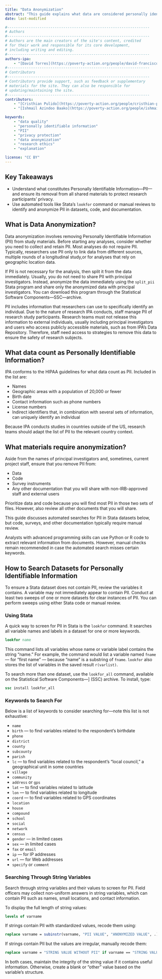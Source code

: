 ```yaml
---
title: "Data Anonymization"
abstract: "This guide explains what data are considered personally identifiable information, what materials require anonymization, and methods for removing PII from datasets to protect research participants' privacy."
date: last-modified

#------------------------------------------------------------------
# Authors
#------------------------------------------------------------------
# Authors are the main creators of the site's content, credited
# for their work and responsible for its core development,
# including writing and editing.
#------------------------------------------------------------------
authors-ipa:
    - "[David Torres](https://poverty-action.org/people/david-francisco-torres-leon)"
#------------------------------------------------------------------
# Contributors
#------------------------------------------------------------------
# Contributors provide support, such as feedback or supplementary
# materials for the site. They can also be responsible for
# updating/maintaining the site.
#------------------------------------------------------------------
contributors:
    - "[Cristhian Pulido](https://poverty-action.org/people/cristhian-pulido)"
    - "[Ishmail Azindoo Baako](https://poverty-action.org/people/ishmail-azindoo-baako)"

keywords:
    - "data quality"
    - "personally identifiable information"
    - "PII"
    - "privacy protection"
    - "data anonymization"
    - "research ethics"
    - "explanation"

license: "CC BY"
---
```



:::{.callout-tip appearance="simple"}

## Key Takeaways

* Understand what constitutes Personally Identifiable Information—PII—and ensure its removal from all shared materials to protect research participants' privacy.
* Use automated tools like Stata's `lookfor` command or manual reviews to identify and anonymize PII in datasets, code, and documentation.
:::

## What is Data Anonymization?

Data anonymization involves removing Personally Identifiable Information (PII) from study materials. Before starting any analyses, consider whether you need to collect and retain PII. Most analyses do not require PII. Typically, researchers use PII only to link data from different sources, multiple rounds of a longitudinal study,or for analyses that rely on geographic location data.

If PII is not necessary for the analysis, then split it from the data immediately. Usually, you do not need to share PII with principal investigators. Instead, anonymize the data immediately using the `split_pii` Stata program and share only the anonymized data with principal investigators. You can download this program through the Statistical Software Components—SSC—archive.

PII includes information that researchers can use to specifically identify an individual. Due to the nature of research IPA conducts, staff manage PII of research study participants. Research teams must not release this information to external individuals, usually including principal investigators and users who access publicly accessible materials, such as from IPA's Data Repository. Therefore, staff need access to strategies to remove this data to ensure the safety of research subjects.

## What data count as Personally Identifiable Information?

IPA conforms to the HIPAA guidelines for what data count as PII. Included in the list are:

* Names
* Geographic areas with a population of 20,000 or fewer
* Birth date
* Contact information such as phone numbers
* License numbers
* Indirect identifiers that, in combination with several sets of information, can uniquely identify an individual

Because IPA conducts studies in countries outside of the US, research teams should adapt the list of PII to the relevant country context.

## What materials require anonymization?

Aside from the names of principal investigators and, sometimes, current project staff, ensure that you remove PII from:

* Data
* Code
* Survey instruments
* Any other documentation that you will share with non-IRB-approved staff and external users

Prioritize data and code because you will find most PII in those two sets of files. However, also review all other documents that you will share.

This guide discusses automated searches for PII in Stata datasets below, but code, surveys, and other documentation typically require manual review.

Analysts with advanced programming skills can use Python or R code to extract relevant information from documents. However, manual checks remain recommended in case the automated search misses certain keywords.


## How to Search Datasets for Personally Identifiable Information

To ensure a Stata dataset does not contain PII, review the variables it contains. A variable may not immediately appear to contain PII. Conduct at least two sweeps of one or more datasets for clear instances of PII. You can perform sweeps using either Stata code or manual review.

### Using Stata

A quick way to screen for PII in Stata is the `lookfor` command. It searches all variable names and labels in a dataset for one or more keywords.

```stata
lookfor name
```

This command lists all variables whose name or variable label contains the string "name." For example, the command would list a variable named `fname` — for "first name" — because "name" is a substring of `fname`. `lookfor` also stores the list of variables in the saved result `r(varlist)`.

To search more than one dataset, use the `lookfor_all` command, available on the Statistical Software Components—] (SSC) archive. To install, type:

```stata
ssc install lookfor_all
```

### Keywords to Search For

Below is a list of keywords to consider searching for—note this list is not exhaustive:

* `name`
* `birth` — to find variables related to the respondent's birthdate
* `phone`
* `district`
* `county`
* `subcounty`
* `parish`
* `lc` — to find variables related to the respondent's "local council," a geographical unit in some countries
* `village`
* `community`
* `address` or `gps`
* `lat` — to find variables related to latitude
* `lon` — to find variables related to longitude
* `coord` — to find variables related to GPS coordinates
* `location`
* `house`
* `compound`
* `school`
* `social`
* `network`
* `census`
* `gender` — in limited cases
* `sex` — in limited cases
* `fax` or `email`
* `ip` — for IP addresses
* `url` — for Web addresses
* `specify` or `comment`

### Searching Through String Variables

Search through string variables and their values to screen for PII. Field officers may collect non-uniform answers in string variables, which can contain PII such as names, small locations, and contact information.

To display the full length of string values:

```stata
levels of varname
```

If strings contain PII with standardized values, recode them using:

```stata
replace varname = subinstr(varname, "PII VALUE", "ANONYMIZED VALUE", .)
```

If strings contain PII but the values are irregular, manually recode them:

```stata
replace varname = "STRING VALUE WITHOUT PII" if varname == "STRING VALUE WITH PII"
```

In both cases, maintain the integrity of the string value if it contains useful information. Otherwise, create a blank or "other" value based on the variable's structure.
